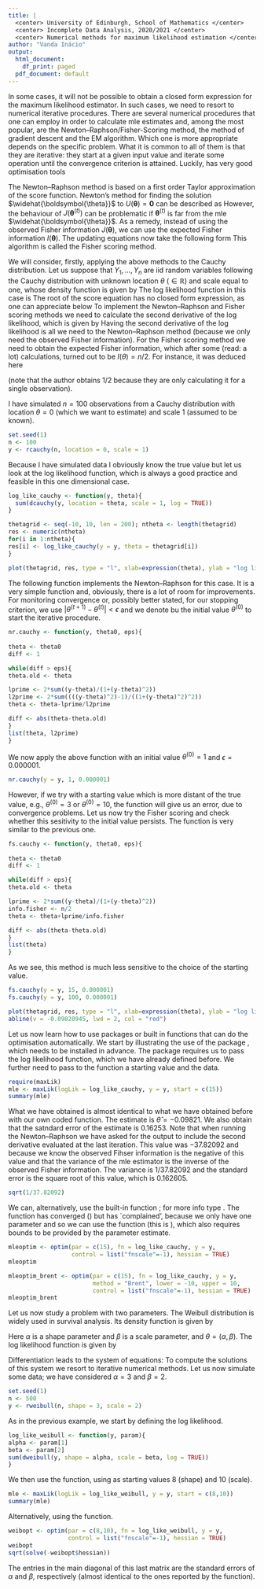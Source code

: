 ```yaml
---
title: |
  <center> University of Edinburgh, School of Mathematics </center>
  <center> Incomplete Data Analysis, 2020/2021 </center>
  <center> Numerical methods for maximum likelihood estimation </center>
author: "Vanda Inácio"
output:
  html_document:
    df_print: paged
  pdf_document: default
---
```


 In some cases, it will not be possible to obtain a closed form expression for the maximum likelihood estimator. In such cases, we need to resort to numerical iterative procedures. There are several numerical procedures that one can employ in order to calculate mle estimates and, among the most popular, are the Newton--Raphson/Fisher-Scoring method, the method of gradient descent and the EM algorithm.  Which one is more appropriate depends on the specific problem. What it is common to all of them is that they are iterative: they start at a given input value and iterate some operation until the convergence criterion is attained. Luckily, \texttt{R} has very good optimisation tools
 
The Newton--Raphson method is based on a first order Taylor approximation of the score function. Newton's method for  finding the solution $\widehat{\boldsymbol{\theta}}$ to $U(\boldsymbol{\theta})=\mathbf{0}$ can be described as
\begin{equation*}
\boldsymbol{\theta}^{(t+1)}=\boldsymbol{\theta}^{(t)}+\left[J\left(\boldsymbol{\theta}^{(t)}\right)\right]^{-1}U\left(\boldsymbol{\theta}^{(t)}\right).
\end{equation*}
However, the behaviour of $J\left(\boldsymbol{\theta}^{(t)}\right)$ can be problematic if $\boldsymbol{\theta}^{(t)}$ is far from the mle $\widehat{\boldsymbol{\theta}}$. As a remedy, instead of using the observed Fisher information $J(\boldsymbol{\theta})$, we can use the expected Fisher information $I(\boldsymbol{\theta})$. The updating equations now take the following form
\begin{equation*}
\boldsymbol{\theta}^{(t+1)}=\boldsymbol{\theta}^{(t)}+\left[I\left(\boldsymbol{\theta}^{(t)}\right)\right]^{-1}U\left(\boldsymbol{\theta}^{(t)}\right).
\end{equation*}
This algorithm is called the Fisher scoring method.

We will consider, firstly, applying the above methods to the Cauchy distribution.  Let us suppose that $Y_1,\ldots,Y_n$ are iid random variables following the Cauchy distribution with unknown location $\theta$ $(\in \mathbb{R})$ and scale equal to one, whose density function is given by
\begin{equation*}
f(y;\theta)=\frac{1}{\pi(1+(y-\theta)^2)},\qquad y\in\mathbb{R
}.
\end{equation*}
The log likelihood function in this case is
\begin{equation*}
\log L(\theta;\mathbf{y})=-n\log \pi-\sum_{i=1}^{n}\log\left\{1+(y_i-\theta)^2\right\}.
\end{equation*}
The root of the score equation has no closed form expression, as one can appreciate below
\begin{equation*}
\frac{\text{d}}{\text{d}\theta}\log L(\theta;\mathbf{y})=0\Rightarrow 2\sum_{i=1}^{n}\frac{y_i-\theta}{1+(y_i-\theta)^2}=0.
\end{equation*}
To implement the Newton--Raphson and Fisher scoring methods we need to calculate the second derivative of the log likelihood, which is given by
\begin{equation*}
\frac{\text{d}^2}{\text{d}\theta^2}\log L(\theta;\mathbf{y})=2\sum_{i=1}^{n}\frac{(y_i-\theta)^2-1}{\{1+(y_i-\theta)^2\}^2}.
\end{equation*}
Having the second derivative of the log likelihood is all we need to the Newton--Raphson method (because we only need the observed Fisher information). For the Fisher scoring method we need to obtain the expected Fisher information, which after some (read: a lot) calculations, turned out to be $I(\theta)=n/2$. For instance, it was deduced here 
\begin{center}
http://wwwf.imperial.ac.uk/~das01/MyWeb/M3S3/Handouts/WorkedExample-Cauchy.pdf
\end{center}
(note that the author obtains $1/2$ because they are only calculating it for a single observation).

I have simulated $n=100$ observations from a Cauchy distribution with location $\theta = 0$ (which we want to estimate) and scale 1 (assumed to be known).

```r
set.seed(1)
n <- 100 
y <- rcauchy(n, location = 0, scale = 1)
```

Because I have simulated data I obviously know the true value but let us look at the log likelihood function, which is always a good practice and feasible in this one dimensional case.

```r
log_like_cauchy <- function(y, theta){
  sum(dcauchy(y, location = theta, scale = 1, log = TRUE))
}

thetagrid <- seq(-10, 10, len = 200); ntheta <- length(thetagrid)
res <- numeric(ntheta)
for(i in 1:ntheta){
res[i] <- log_like_cauchy(y = y, theta = thetagrid[i]) 
}

plot(thetagrid, res, type = "l", xlab=expression(theta), ylab = "log likelihood", lwd = 2)
```

The following function implements the Newton--Raphson for this case. It is a very simple function and, obviously, there is a lot of room for improvements. For monitoring convergence or, possibly better stated, for our stopping criterion, we use $\lvert \theta^{(t+1)} -\theta ^{(t)}\rvert < \epsilon$ and we denote bu \texttt{theta0} the initial value $\theta^{(0)}$ to start the iterative procedure.

```r
nr.cauchy <- function(y, theta0, eps){
  
theta <- theta0
diff <- 1

while(diff > eps){
theta.old <- theta

lprime <- 2*sum((y-theta)/(1+(y-theta)^2))
l2prime <- 2*sum((((y-theta)^2)-1)/((1+(y-theta)^2)^2))
theta <- theta-lprime/l2prime

diff <- abs(theta-theta.old)
}
list(theta, l2prime)
}
```

We now apply the above function with an initial value $\theta^{(0)} = 1$ and $\epsilon = 0.000001$.

```r
nr.cauchy(y = y, 1, 0.000001)
```

However, if we try with a starting value which is more distant of the true value, e.g., $\theta^{(0)} = 3$ or $\theta^{(0)} = 10$, the function will give us an error, due to convergence problems. Let us now try the Fisher scoring and check whether this sesitivity to the initial value persists. The function is very similar to the previous one.

```r
fs.cauchy <- function(y, theta0, eps){
  
theta <- theta0
diff <- 1

while(diff > eps){  
theta.old <- theta

lprime <- 2*sum((y-theta)/(1+(y-theta)^2))
info.fisher <- n/2
theta <- theta+lprime/info.fisher

diff <- abs(theta-theta.old)
}
list(theta)
}
```

As we see, this method is much less sensitive to the choice of the starting value.
```r
fs.cauchy(y = y, 15, 0.000001)
fs.cauchy(y = y, 100, 0.000001)

plot(thetagrid, res, type = "l", xlab=expression(theta), ylab = "log likelihood", lwd = 2)
abline(v = -0.09820945, lwd = 2, col = "red")
```

Let us now learn how to use packages or built in functions that can do the optimisation automatically. We start by illustrating the use of the package \texttt{maxLik}, which needs to be installed in advance. The package requires us to pass the log likelihood function, which we have already defined before. We further need to pass to the function a starting value and the data. 

```r
require(maxLik)
mle <- maxLik(logLik = log_like_cauchy, y = y, start = c(15))
summary(mle)
```

What we have obtained is almost identical to  what we have obtained before with our own coded function. The estimate is $\widehat{\theta}=-0.09821$. We also obtain that the satndard error of the estimate is $0.16253$. Note that when running the Newton--Raphson we have asked for the output to include the second derivative evaluated at the last iteration. This value was $-37.82092$ and because we know the observed Fihser information is the negative of this value and that the variance of the mle estimator is the inverse of the observed Fisher information. The variance is $1/37.82092$ and the standard error is the square root of this value, which is $0.162605$.

```r
sqrt(1/37.82092)
```

We can, alternatively, use the built-in function \texttt{optim}; for more info type \texttt{help(optim)}. The function has converged (\texttt{convergence=0}) but has `complained', because we only have one parameter and so we can use the \texttt{optimize} function (this is \texttt{method = Brent}), which also requires bounds to be provided by the parameter estimate.

```r
mleoptim <- optim(par = c(15), fn = log_like_cauchy, y = y,
                  control = list("fnscale"=-1), hessian = TRUE)
mleoptim

mleoptim_brent <- optim(par = c(15), fn = log_like_cauchy, y = y,
                        method = "Brent", lower = -10, upper = 10,
                        control = list("fnscale"=-1), hessian = TRUE)
mleoptim_brent
```

Let us now study a problem with two parameters. The Weibull distribution is widely used in survival analysis. Its density function is given by 

\begin{equation*}
f(y;\theta)=\frac{\alpha}{\beta}\left(\frac{y}{\beta}\right)^{\alpha-1}\exp\left\{-\left(\frac{y}{\beta}\right)^{\alpha}\right\},\quad y>0,\quad \alpha>0,\quad \beta>0.
\end{equation*}
Here $\alpha$ is a shape parameter and $\beta$ is a scale parameter, and $\theta=(\alpha,\beta)$. The log likelihood function is given by

\begin{equation*}
\log L(\boldsymbol{\theta};\mathbf{y})=n\log(\alpha)-n\alpha\log(\beta)+(\alpha-1)\sum_{i=1}^{n}\log(y_i)-\frac{1}{\beta^{\alpha}}\sum_{i=1}^{n}y_i^{\alpha}.
\end{equation*}

Differentiation leads to the system of equations:
\begin{equation*}
\begin{cases}
-\frac{n\alpha}{\beta}+\frac{\alpha}{\beta}\sum_{i=1}^{n}\left(\frac{y_i}{\beta}\right)^\alpha=0\\
\frac{n}{\alpha}+\sum_{i=1}^{n}\log\left(\frac{y_i}{\beta}\right)-\sum_{i=1}^{n}(\frac{y_i}{\beta})^{\alpha}\log\left(\frac{y_i}{\beta}\right)=0\\
\end{cases}
\end{equation*}
To compute the solutions of this system we resort to iterative numerical methods. Let us now simulate some data; we have considered $\alpha = 3$ and $\beta = 2$.

```r
set.seed(1)
n <- 500
y <- rweibull(n, shape = 3, scale = 2)
```

As in the previous example, we start by defining the log likelihood.
```r
log_like_weibull <- function(y, param){
alpha <- param[1]
beta <- param[2]
sum(dweibull(y, shape = alpha, scale = beta, log = TRUE))
}
```

We then use the \texttt{maxLik} function, using as starting values 8 (shape) and 10 (scale).
```r
mle <- maxLik(logLik = log_like_weibull, y = y, start = c(8,10))
summary(mle)
```

Alternatively, using the \texttt{optim} function.
```r
weibopt <- optim(par = c(8,10), fn = log_like_weibull, y = y,
                 control = list("fnscale"=-1), hessian = TRUE)
weibopt
sqrt(solve(-weibopt$hessian))
```

The entries in the main diagonal of this last matrix are the standard errors of $\alpha$ and $\beta$, respectively (almost identical to the ones reported by the \texttt{maxLik} function).
